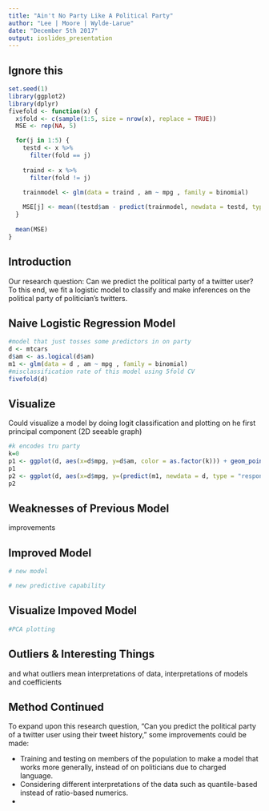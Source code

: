 ```yaml
---
title: "Ain't No Party Like A Political Party"
author: "Lee | Moore | Wylde-Larue"
date: "December 5th 2017"
output: ioslides_presentation
---
```


## Ignore this
```r
set.seed(1)
library(ggplot2)
library(dplyr)
fivefold <- function(x) {
  x$fold <- c(sample(1:5, size = nrow(x), replace = TRUE))
  MSE <- rep(NA, 5)

  for(j in 1:5) {
    testd <- x %>%
      filter(fold == j)
    
    traind <- x %>%
      filter(fold != j)

    trainmodel <- glm(data = traind , am ~ mpg , family = binomial)
    
    MSE[j] <- mean((testd$am - predict(trainmodel, newdata = testd, type = "response")))
  }
  
  mean(MSE)
}
```


## Introduction

Our research question: Can we predict the political party of a twitter user?        
To this end, we fit a logistic model to classify and make inferences on the political party of politician's twitters.   

## Naive Logistic Regression Model

```r
#model that just tosses some predictors in on party
d <- mtcars
d$am <- as.logical(d$am)
m1 <- glm(data = d , am ~ mpg , family = binomial)
#misclassification rate of this model using 5fold CV
fivefold(d)
```

## Visualize

Could visualize a model by doing logit classification and plotting on he first principal component (2D seeable graph)
```r
#k encodes tru party
k=0
p1 <- ggplot(d, aes(x=d$mpg, y=d$am, color = as.factor(k))) + geom_point()
p1
p2 <- ggplot(d, aes(x=d$mpg, y=(predict(m1, newdata = d, type = "response")), color = as.factor(k))) + geom_point()
p2
```

## Weaknesses of Previous Model

improvements

## Improved Model

```r
# new model

# new predictive capability

```

## Visualize Impoved Model

```r
#PCA plotting

```

## Outliers & Interesting Things

and what outliers mean
interpretations of data, interpretations of models and coefficients

## Method Continued

To expand upon this research question, "Can you predict the political party of a twitter user using their tweet history," some improvements could be made:

- Training and testing on members of the population to make a model that works more generally, instead of on politicians due to charged language.  
- Considering different interpretations of the data such as quantile-based instead of ratio-based numerics.  
- 
